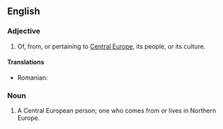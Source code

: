==English==

===Adjective===
{{en-adj|pos=[[Central]] [[European]]|-}}

# Of, from, or pertaining to [[Central Europe]], its people, or its culture.

====Translations====
{{trans-top| European}}
* Romanian: {{t|ro|central-european}}
{{trans-bot}}

===Noun===
{{en-noun|sg=[[Central]] [[European]]}}

# A Central European person; one who comes from or lives in Northern Europe.